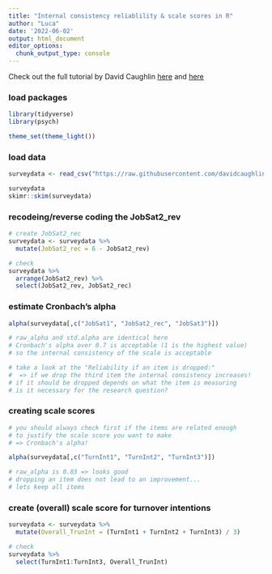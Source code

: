 ```yaml
---
title: "Internal consistency reliablility & scale scores in R"
author: "Luca"
date: '2022-06-02'
output: html_document
editor_options: 
  chunk_output_type: console
---
```


Check out the full tutorial by David Caughlin [here](https://www.youtube.com/watch?v=VoXr9VUKsCU&list=PLKkRkURCtPjCJOZHskCoyJCPb8wMDs2CW&index=19) and [here](https://www.youtube.com/watch?v=Y5DxhiD0Zr0&list=PLKkRkURCtPjCJOZHskCoyJCPb8wMDs2CW&index=20)

### load packages

```r
library(tidyverse)
library(psych)

theme_set(theme_light())
```

### load data

```r
surveydata <- read_csv("https://raw.githubusercontent.com/davidcaughlin/R-Tutorial-Data-Files/master/EmployeeSurveyExample.csv")

surveydata
skimr::skim(surveydata)
```


### recodeing/reverse coding the JobSat2_rev

```r
# create JobSat2_rec
surveydata <- surveydata %>% 
  mutate(JobSat2_rec = 6 - JobSat2_rev) 

# check
surveydata %>% 
  arrange(JobSat2_rev) %>% 
  select(JobSat2_rev, JobSat2_rec)
```



### estimate Cronbach's alpha

```r
alpha(surveydata[,c("JobSat1", "JobSat2_rec", "JobSat3")])

# raw_alpha and std.alpha are identical here
# Cronbach's alpha over 0.7 is acceptable (1 is the highest value)
# so the internal consistency of the scale is acceptable

# take a look at the "Reliability if an item is dropped:"
#  => if we drop the third item the internal consistency increases!
# if it should be dropped depends on what the item is measuring 
# is it necessary for the research question?
```



### creating scale scores 

```r
# you should always check first if the items are related enough
# to justify the scale score you want to make
# => Cronbach's alpha!

alpha(surveydata[,c("TurnInt1", "TurnInt2", "TurnInt3")])

# raw_alpha is 0.83 => looks good
# dropping an item does not lead to an improvement...
# lets keep all items
```



### create (overall) scale score for turnover intentions

```r
surveydata <- surveydata %>%
  mutate(Overall_TrunInt = (TurnInt1 + TurnInt2 + TurnInt3) / 3) 

# check
surveydata %>% 
  select(TurnInt1:TurnInt3, Overall_TrunInt)
```



